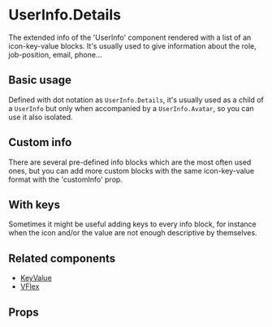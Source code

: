 

<Meta title="Components/Feedback/UserInfo/Components/UserInfoDetails/Overview" />

# UserInfo.Details

The extended info of the 'UserInfo' component rendered with a list of an icon-key-value blocks.
It's usually used to give information about the role, job-position, email, phone...

## Basic usage

Defined with dot notation as `UserInfo.Details`, it's usually used as a child of a `UserInfo`
but only when accompanied by a `UserInfo.Avatar`, so you can use it also isolated.

<Canvas of={Stories.Playground} />

## Custom info

There are several pre-defined info blocks which are the most often used ones, but you can add more custom blocks with
the same icon-key-value format with the 'customInfo' prop.

<Canvas of={Stories.CustomInfo} />

## With keys

Sometimes it might be useful adding keys to every info block, for instance when the icon and/or the value
are not enough descriptive by themselves.

<Canvas of={Stories.WithKeys} />

## Related components

- [KeyValue](?path=/docs/components-feedback-keyvalue--overview)
- [VFlex](?path=/docs/components-layout-vflex--overview)

## Props

<ArgTypes of={Stories} />

